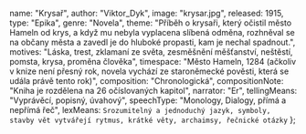 
  name: "Krysař",
  author: "Viktor_Dyk",
  image: "krysar.jpg",
  released: 1915,
  type: "Epika",
  genre: "Novela",
  theme: "Příběh o krysaři, který očistil město Hameln od krys, a když mu nebyla vyplacena slíbená odměna, rozhněval se na občany města a zavedl je do hluboké propasti, kam je nechal spadnout.",
  motives: "Láska, trest, zklamaní ze světa, zesměšnění měšťanství, neštěstí, pomsta, krysa, proměna člověka",
  timespace: "Město Hameln, 1284 (ačkoliv v knize není přesný rok, novela vychází ze staroněmecké pověsti, která se udála právě tento rok)",
  composition: "Chronologická",
  compositionNote: "Kniha je rozdělena na 26 očíslovaných kapitol",
  narrator: "Er",
  tellingMeans: "Vyprávěcí, popisný, úvahový",
  speechType: "Monology, Dialogy, přímá a nepřímá řeč",
  lexMeans: `Srozumitelný a jednoduchý jazyk, symboly, stavby vět vytvářejí rytmus, krátké věty, archaimsy, řečnické otázky`
};

<Title book={book} />

<Book book={book} />

## Postavy

### Krysař

Hlavní hrdina díla. Jedná se o tajemného samotáře. Putuje po městech a svojí píšťalou, která umí omámit vše živé, hubí krysy. 
O síle své píšťaly ví, ovšem nechce ji zneužít. Jeho osamělost spočívá v tom, že nikdy necítil žádný cit, ovšem to Agnes změní. 
Krysař jde od města k městu bez cíle, ovšem zamilování to změní a chce se usadit. Ale po zklamání z lásky k Agnes, která si vezme život, zapíská na píšťalu tak 
silně, že k propasti odvede obyvatele Hamelnu, kteří pak společně umírají. 
Následně odchází do země sedmihradské (prvky romantismu i realismu - vidí věci takové jaké jsou, ale zároveň se rozhoduje podle citů).

### Agnes

Prostá měšťanka z Hamelnu, je mladá a krásná. Ubytuje Krysaře u sebe a opětuje jeho lásku. 
Čeká dítě s bývalým milencem, odejde z města a skočí do propasti.

### Kristian

Vysoký světlovlasý Agnesin milenec. Vůči krysaři je agresivní.

### Sepp Jörgen

Je chudým rybářem, kterému trvá den, než pochopí, co se okolo něho děje. 
Proto je měšťany, stejně jako Krysař, opovrhován. Žije sám a lidé mu dělají naschvály. 
Na konci díla odolá zvuku krysařovy flétny a postará se o kojence, kterého najde v Hamelnu a dojde s ním až na kraj propasti, kde se kvůli jeho pláči 
rozhodne neukončit život ale najít kojenci matku.

### Páni radní

Měšťany uznávaní radní, kteří potřebují pomoc krysaře, mu nabídnou 100 zlatých za vyhnání krys. 
Krysař svůj slib splní, ale přestože se ho radní bojí, rozmyslí si dát mu prvně nabídnutých 100 zlatých 
(nedají mu je ale v penězích ale v produktech svých podniků a to se Krysařovi nezamlouvá). Zdá se jim, že to je za 
zapískání na píšťalu moc a nechtějí mu částku vyplatit.

## Děj

Jednoho dne se v městě Hameln objeví krysař. Všichni ho jako cizince považují za někoho méněcenného. 
V podobné situaci vyloučení je také rybář Sepp Jörgen, který není hloupý, ale jeho údělem je příliš pomalé přemýšlení. 
Co mu lidé řeknou jeden den, uvědomí si až druhý, a tak se tento rybář stává centrem výsměchu okolí. 
Krysařovi je jedno, za co ho lidé mají, dokud se nezamiluje do Agnes, měšťanky, která jej od jeho příchodu ve svém domku ubytovala. 
Ona jeho lásku opětuje. Náhle zjistí, že čeká nechtěné dítě s bývalým milencem. Mezi všemi tak nastává konflikt.

Krysař svůj úkol vyhubit všechny krysy ve vesnici splní díky své kouzelné píšťale, kterou dokáže lákat jakoukoliv živou bytost. 
Radním se to však nelíbí a chtějí mu dát méně peněz, protože si myslí, že je nabyl příliš snadno. 
On se brání tím, že je placen za práci a ne za způsob, kterým ji vykonal. Spor vyvrcholí hádkou ve vesnické hospodě U Žíznivého člověka, což nebývá 
zvykem, neboť všichni obyvatelé si obou radních nesmírně cení a mají je v úctě. Po této hádce a poté co zjistí, že Agnes čeká dítě 
svého milého Kristiána, rozhodne se město opustit. Než to však udělá, táhne ho něco zpět do hostince. Tam se setká s pomocníkem ďábla, který mu 
nabízí věčný život, když bude se svojí píšťalou škodit lidem. Krysař nabídku razantně odmítá a opouští vesnici.

Láska k Agnes je silnější než jeho vůle a přinutí ho vrátit se. Nikde ji nemůže najít, a když zjistí, že se ze žalu zabila skokem z vrchu Koppel a její matka 
se z toho zbláznila, rozhodne se celou vesnici pomocí své píšťaly odvést na okraj propasti hory Koppel. Učiní tak ne pro peníze, které mu měly být vyplaceny, ale ze 
zármutku ze zklamané lásky. Během tónů jeho písně se ve všech lidech probouzí dávno zapomenuté touhy, a proto ho následují k hoře Koppel, kde ukončí svůj život v 
propasti s nadějí, že se dle pověsti dostanou do Sedmihradské země, kde je všeho dostatek, pohoda a odpuštění. Krysař doufá, že se opět setká 
se svou láskou Agnes, jež byla jediná, která v něm během jeho životního putováním probudila city. Ve vesnici zůstane živ jen rybář Jörgen, který vše pochopí 
až následujícího dne a chce též ukončit svůj neveselý život plný pohany a výsměchu. Od tohoto činu ho odvrátí kojenec, kterého nalezne opuštěného a hladového ve městě. 
Jörgen se vydá hledat matku, která by se o holčičku postarala.
<i className="text-gray">(Wikipedie, upraveno)</i>

<ViktorDyk />

<AnarchBurici />
